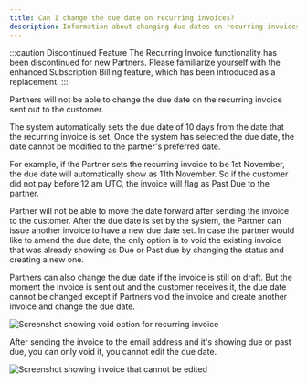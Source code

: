 ```yaml
---
title: Can I change the due date on recurring invoices?
description: Information about changing due dates on recurring invoices in the Commerce system.
---
```


:::caution Discontinued Feature
The Recurring Invoice functionality has been discontinued for new Partners. Please familiarize yourself with the enhanced Subscription Billing feature, which has been introduced as a replacement.
:::

Partners will not be able to change the due date on the recurring invoice sent out to the customer.

The system automatically sets the due date of 10 days from the date that the recurring invoice is set. Once the system has selected the due date, the date cannot be modified to the partner's preferred date.

For example, if the Partner sets the recurring invoice to be 1st November, the due date will automatically show as 11th November. So if the customer did not pay before 12 am UTC, the invoice will flag as Past Due to the partner.

Partner will not be able to move the date forward after sending the invoice to the customer. After the due date is set by the system, the Partner can issue another invoice to have a new due date set. In case the partner would like to amend the due date, the only option is to void the existing invoice that was already showing as Due or Past due by changing the status and creating a new one. 

Partners can also change the due date if the invoice is still on draft. But the moment the invoice is sent out and the customer receives it, the due date cannot be changed except if Partners void the invoice and create another invoice and change the due date.

![Screenshot showing void option for recurring invoice](./img/commerce/invoices/recurring-invoice-void.jpg)

After sending the invoice to the email address and it's showing due or past due, you can only void it, you cannot edit the due date.

![Screenshot showing invoice that cannot be edited](./img/commerce/invoices/recurring-invoice-edit.jpg)